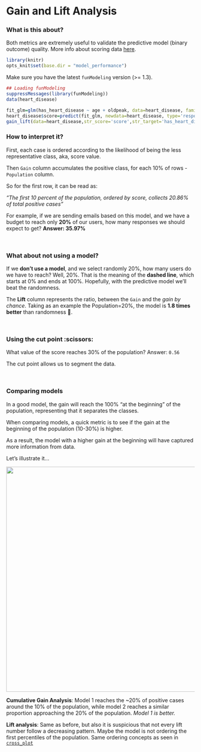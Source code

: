 Gain and Lift Analysis
====

### What is this about?

Both metrics are extremely useful to validate the predictive model (binary outcome) quality. More info about scoring data <a href="http://livebook.datascienceheroes.com/scoring/scoring.html">here</a>.

```r
library(knitr)
opts_knit$set(base.dir = "model_performance")
```

Make sure you have the latest `funModeling` version (>= 1.3).

```r
## Loading funModeling
suppressMessages(library(funModeling)) 
data(heart_disease)
```

```r
fit_glm=glm(has_heart_disease ~ age + oldpeak, data=heart_disease, family = binomial)
heart_disease$score=predict(fit_glm, newdata=heart_disease, type='response')
gain_lift(data=heart_disease,str_score='score',str_target='has_heart_disease')
```

### How to interpret it?

First, each case is ordered according to the likelihood of being the less representative class, aka, score value.

Then `Gain` column accumulates the positive class, for each 10% of rows - `Population` column.

So for the first row, it can be read as:

_"The first 10 percent of the population, ordered by score, collects 20.86% of total positive cases"_

For example, if we are sending emails based on this model, and we have a budget to reach only **20%** of our users, how many responses we should expect to get?  **Answer: 35.97%**

<br>

### What about not using a model?

If we **don't use a model**, and we select randomly 20%, how many users do we have to reach? Well, 20%. That is the meaning of the **dashed line**, which starts at 0% and ends at 100%. Hopefully, with the predictive model we'll beat the randomness.


The **Lift** column represents the ratio, between the `Gain` and the _gain by chance_. Taking as an example the Population=20%, the model is **1.8 times better** than randomness 💪.

<br>

### Using the cut point :scissors:

What value of the score reaches 30% of the population? 
Answer: `0.56`

The cut point allows us to segment the data.



<br>

### Comparing models

In a good model, the gain will reach the 100% "at the beginning" of the population, representing that it separates the classes.

When comparing models, a quick metric is to see if the gain at the beginning of the population (10-30%) is higher.  

As a result, the model with a higher gain at the beginning will have captured more information from data.

Let's illustrate it...

<a href="http://datascienceheroes.com/img/blog/model_comparison.png" target="blank"> <img src='model_comparison.png' width='600px'> </a>




**Cumulative Gain Analysis**: Model 1 reaches the ~20% of positive cases around the 10% of the population, while model 2 reaches a similar proportion approaching the 20% of the population. _Model 1 is better._

**Lift analysis**: Same as before, but also it is suspicious that not every lift number follow a decreasing pattern. Maybe the model is not ordering the first percentiles of the population.
 Same ordering concepts as seen in <a href="http://livebook.datascienceheroes.com/selecting_best_variables/cross_plot.html">`cross_plot`</a>

